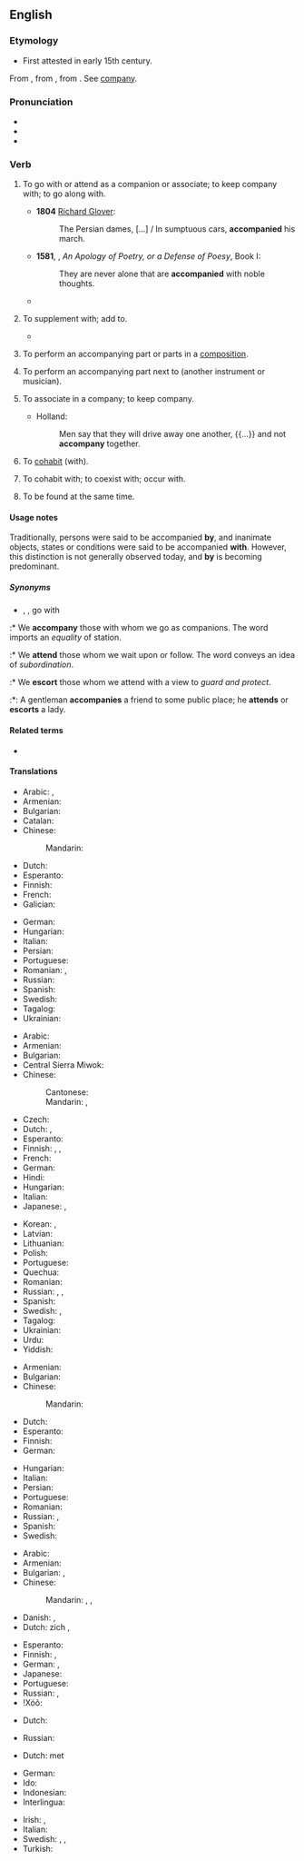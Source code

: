 ==English==

===Etymology===
* First attested in early 15th century.
From {{etyl|enm|en}} {{m|enm|accompanien}}, from {{etyl|fro|en}} {{m|fro|acompagner||to associate with}}, from {{m|fro|compaign||companion}}. See [[company]].

===Pronunciation===
* {{IPA|/ə.ˈkʌm.pə.ni/|/ə.ˈkʌmp.ni/|lang=en}}
* {{audio|en-us-accompany.ogg|Audio (US)|lang=en}}
* {{hyphenation|ac|com|pa|ny|lang=en}}

===Verb===
{{en-verb|accompan|ies}}

# {{lb|en|transitive}} To go with or attend as a companion or associate; to keep company with; to go along with.
#* '''1804''' [[w:Richard Glover (poet)|Richard Glover]]:
#*: The Persian dames, […] / In sumptuous cars, '''accompanied''' his march.
#* '''1581''', {{w|Philip Sidney}}, ''An Apology of Poetry, or a Defense of Poesy'', Book I:
#*: They are never alone that are '''accompanied''' with noble thoughts.
#* {{quote-text|year=1979|author={{w|Thomas Babington Macaulay}}|title=The History of England|passage=He was '''accompanied''' by two carts filled with wounded rebels.}}
#: {{ux|en|Geoffrey '''accompanied''' the group on their pilgrimage.}}
# {{lb|en|transitive}} To supplement with; add to.
#* {{quote-book|year=1918|author={{w|W. B. Maxwell}}|chapter=5
|title=[http://openlibrary.org/works/OL1097634W The Mirror and the Lamp]
|passage=He was thinking; but the glory of the song, the swell from the great organ, the clustered lights, […], the height and vastness of this noble fane, its antiquity and its strength—all these things seemed to have their part as causes of the thrilling emotion that '''accompanied''' his thoughts.}}
# {{senseid|en|to perform an accompanying part next to another instrument}}{{lb|en|intransitive|music}} To perform an accompanying part or parts in a [[composition]].
# {{lb|en|transitive|music}} To perform an accompanying part next to (another instrument or musician).
#: {{ux|en|The strings were '''accompanied''' by two woodwinds.}}
#: {{ux|en|I will '''accompany''' her on the oboe.}}
# {{lb|en|intransitive|obsolete}} To associate in a company; to keep company.
#* {{rfdate}} Holland:
#*: Men say that they will drive away one another, {{...}} and not '''accompany''' together.
# {{lb|en|intransitive|obsolete}} To [[cohabit]] (with). {{rfex|lang=en}}
# {{lb|en|transitive|obsolete}} To cohabit with; to coexist with; occur with.
#: {{rfquotek|Sir T. Herbert}}
# To be found at the same time.
#: {{ux|en|Thunder almost always '''accompanies''' lightning during a rain storm.}}

====Usage notes====
{{sense|to go with}} Traditionally, persons were said to be accompanied '''by''', and inanimate objects, states or conditions were said to be accompanied '''with'''. However, this distinction is not generally observed today, and '''by''' is becoming predominant.

=====Synonyms=====
* {{sense|go with}} {{l|en|attend}}, {{l|en|escort}}, go with
:* We '''accompany''' those with whom we go as companions. The word imports an ''equality'' of station.
:* We '''attend''' those whom we wait upon or follow. The word conveys an idea of ''subordination''.
:* We '''escort''' those whom we attend with a view to ''guard and protect''.
:*: A gentleman '''accompanies''' a friend to some public place; he '''attends''' or '''escorts''' a lady.

====Related terms====
* {{l|en|accompaniment}}

====Translations====
{{trans-top|to perform an accompanying part or parts in a composition}}
* Arabic: {{t|ar|صَاحَبَ}}, {{t|ar|رَافَقَ}}
* Armenian: {{t+|hy|նվագակցել|sc=Armn}}
* Bulgarian: {{t+|bg|съпровождам}}
* Catalan: {{t+|ca|acompanyar}}
* Chinese:
*: Mandarin: {{t+|cmn|伴奏|tr=bànzòu|sc=Hani}}
* Dutch: {{t+|nl|begeleiden}}
* Esperanto: {{t|eo|akompani}}
* Finnish: {{t+|fi|säestää}}
* French: {{t+|fr|accompagner}}
* Galician: {{t+|gl|acompañar}}
{{trans-mid}}
* German: {{t+|de|begleiten}}
* Hungarian: {{t+|hu|kísér}}
* Italian: {{t+|it|accompagnare}}
* Persian: {{t+|fa|همراهی کردن|sc=fa-Arab}}
* Portuguese: {{t+|pt|acompanhar}}
* Romanian: {{t+|ro|acompania}}, {{t+|ro|însoți}}
* Russian: {{t+|ru|аккомпани́ровать|impf|pf}}
* Spanish: {{t+|es|acompañar}}
* Swedish: {{t+|sv|ackompanjera}}
* Tagalog: {{t+|tl|samahan}}
* Ukrainian: {{t+|uk|акомпанувати}}
{{trans-bottom}}

{{trans-top|to attend as a companion}}
* Arabic: {{t|ar|رَافَقَ}}
* Armenian: {{t+|hy|ուղեկցել|sc=Armn}}
* Bulgarian: {{t+|bg|придружавам}}
* Central Sierra Miwok: {{t|csm|jú·pa-k·y-}}
* Chinese:
*: Cantonese: {{t|yue|陪|tr=pui4|sc=Hani}}
*: Mandarin: {{t+|cmn|陪伴|tr=péibàn|sc=Hani}}, {{t+|cmn|陪同|tr=péitóng|sc=Hani}}
* Czech: {{t|cs|doprovodit}}
* Dutch: {{t+|nl|vergezellen}}, {{t+|nl|begeleiden}}
* Esperanto: {{t|eo|akompani}}
* Finnish: {{t|fi|olla seurana}}, {{t|fi|[[olla]] [[jonkun]] [[kanssa]]}}, {{t|fi|[[olla]] [[jonkun]] [[seuralainen|seuralaisena]]}}
* French: {{t+|fr|accompagner}}
* German: {{t+|de|begleiten}}
* Hindi: {{t|hi|साथ चलना|sc=Deva}}
* Hungarian: {{t+|hu|kísér}}
* Italian: {{t+|it|accompagnare}}
* Japanese: {{t|ja|付き合う|tr=つきあう, tsukiau|sc=Jpan}}, {{t|ja|付き添う|tr=つきそう, tsukisou|sc=Jpan}}
{{trans-mid}}
* Korean: {{t+|ko|동행하다}}, {{t+|ko|동반하다}}
* Latvian: {{t|lv|pavadīt}}
* Lithuanian: {{t+|lt|lydėti}}
* Polish: {{t+|pl|towarzyszyć|impf}}
* Portuguese: {{t+|pt|acompanhar}}
* Quechua: {{t|qu|yanay}}
* Romanian: {{t+|ro|însoți}}
* Russian: {{t+|ru|сопу́тствовать|impf}}, {{t+|ru|сопровожда́ть|impf}}, {{t+|ru|сопроводи́ть|pf}}
* Spanish: {{t+|es|acompañar}}
* Swedish: {{t|sv|göra sällskap med}}, {{t|sv|slå följe med}}
* Tagalog: {{t+|tl|samahan}}
* Ukrainian: {{t|uk|супроводжувати}}
* Urdu: {{t|ur|ساتھ چلنا|tr=sāth calnā|sc=ur-Arab}}
* Yiddish: {{t|yi|מיטגיין}}
{{trans-bottom}}

{{trans-top|to perform an accompanying part next to another instrument}}
* Armenian: {{t+|hy|նվագակցել|sc=Armn}}
* Bulgarian: {{t+|bg|съпровождам}}
* Chinese:
*: Mandarin: {{t-needed|cmn}}
* Dutch: {{t+|nl|begeleiden}}
* Esperanto: {{t|eo|akompani}}
* Finnish: {{t+|fi|säestää}}
* German: {{t+|de|begleiten}}
{{trans-mid}}
* Hungarian: {{t+|hu|kísér}}
* Italian: {{t+|it|accompagnare}}
* Persian: {{t|fa|همنوازی کردن|sc=fa-Arab}}
* Portuguese: {{t+|pt|acompanhar}}
* Romanian: {{t+|ro|acompania}}
* Russian: {{t+|ru|аккомпани́ровать|impf}}, {{g|pf}}
* Spanish: {{t+|es|acompañar}}
* Swedish: {{t+|sv|ackompanjera}}
{{trans-bottom}}

{{trans-top|to keep company}}
* Arabic: {{t|ar|رَافَقَ}}
* Armenian: {{t+|hy|ուղեկցել|sc=Armn}}
* Bulgarian: {{t+|bg|придружавам}}, {{t+|bg|съпровождам|tr=sǎprovoždam}}
* Chinese:
*: Mandarin: {{qualifier|formal}} {{t+|cmn|陪同|tr=péitóng|sc=Hani}}, {{t+|cmn|陪伴|tr=péibàn|sc=Hani}}, {{qualifier|informal}} {{t+|cmn|陪|tr=péi|sc=Hani}}
* Danish: {{t|da|ledsage}}, {{t|da|gelejde}}
* Dutch: zich {{t|nl|samensluiten}}, {{t+|nl|samenwerken}}
{{trans-mid}}
* Esperanto: {{t|eo|kunesti}}
* Finnish: {{t|fi|pitää seuraa}}, {{t|fi|olla seurana}}
* German: {{t+|de|begleiten}}, {{t+|de|geleiten}}
* Japanese: {{t|ja|連れ立つ|tr=[[つれたつ]], tsuretatsu}}
* Portuguese: {{t|pt|fazer companhia}}
* Russian: {{t+check|ru|сопровожда́ть|impf}}, {{t-check|ru|[[сле́довать]] [[вме́сте]]|impf}} <!-- was "[[следовать]] [[вместе]]" - assumed sum-of-parts; if an idiom, remove the wikilinks to the individual words. see [[User:Kephir/gadgets/xte#Translation_fixing]] -->
* ǃXóõ: {{t|nmn|!gàã}}
{{trans-bottom}}

{{trans-top|obsolete: to cohabit}}
* Dutch: {{t+|nl|samenwonen}}
{{trans-mid}}
* Russian: {{t+|ru|сожи́тельствовать|impf}}
{{trans-bottom}}

{{trans-top|obsolete: to cohabit with}}
* Dutch: {{t+|nl|samenwonen}} met
{{trans-mid}}
{{trans-bottom}}

{{checktrans-top}}
* German: {{t+check|de|beiliegen}}
* Ido: {{t+check|io|akompanar}}
* Indonesian: {{t+check|id|teman|alt=menemani}} <!-- was "[[teman|menemani]]" - assumed inflected form or vocalised spelling; please verify if linking is acceptable. see [[User:Kephir/gadgets/xte#Translation_fixing]] -->
* Interlingua: {{t-check|ia|accompaniar}}
{{trans-mid}}
* Irish: {{t-check|ga|comóir}}, {{t-check|ga|tionlaic}}
* Italian: {{t+check|it|accompagnare}}
* Swedish: {{t+check|sv|beledsaga}}, {{t-check|sv|göra sällskap}}, {{t-check|sv|sälla sig tillhopa}}
* Turkish: {{t+check|tr|eşlik etmek}}
{{trans-bottom}}
